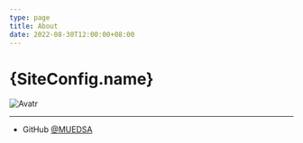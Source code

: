 ```yaml
---
type: page
title: About
date: 2022-08-30T12:00:00+08:00
---
```



# {SiteConfig.name}

<div style={{display: "flex", justifyContent: "center"}}>
  <Image
    src="/images/profile.jpg"
    alt="Avatr"
    width={200}
    height={200}
    priority
    className="next-image circle"
  />
</div>

---

- GitHub [@MUEDSA](https://github.com/muedsa)
